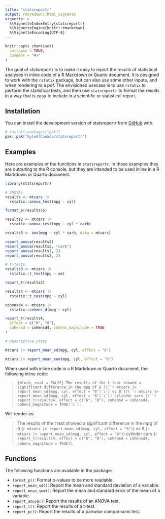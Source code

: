 ```yaml
---
title: "statsreportr"
output: rmarkdown::html_vignette
vignette: >
  %\VignetteIndexEntry{statsreportr}
  %\VignetteEngine{knitr::rmarkdown}
  %\VignetteEncoding{UTF-8}
---
```


```r
knitr::opts_chunk$set(
  collapse = TRUE,
  comment = "#>"
)
```

The goal of statsreportr is to make it easy to report the results of statistical analyses in inline code of a R Markdown or Quarto document.
It is designed to work with the `rstatix` package, but can also use some other inputs, and when rendering to a pdf. The envisioned usecase is to use `rstatix` to perform the statistical tests, and then use `statsreportr` to format the results in a way that is easy to include in a scientific or statistical report.


## Installation

You can install the development version of statsreportr from [GitHub](https://github.com/) with:

```r
# install.packages("pak")
pak::pak("KyleOfCanada/statsreportr")
```

## Examples

Here are examples of the functions in `statsreportr`. In these examples they are outputing to the R console, but they are intended to be used inline in a R Markdown or Quarto document.

```r
library(statsreportr)

# ANOVAs
results <- mtcars |>
  rstatix::anova_test(mpg ~ cyl)

format_p(results$p)

results2 <- mtcars |>
  rstatix::anova_test(mpg ~ cyl * carb)

results3 <- aov(mpg ~ cyl * carb, data = mtcars)

report_anova(results2)
report_anova(results2, "carb")
report_anova(results2, 2)
report_anova(results3, 2)

# t-tests
results3 <- mtcars |>
  rstatix::t_test(mpg ~ am)

report_t(results3)

results4 <- mtcars |>
  rstatix::t_test(mpg ~ cyl)

cohensd4 <- mtcars |>
  rstatix::cohens_d(mpg ~ cyl)

report_t(results4,
  effect = c("6", "8"),
  cohensd = cohensd4, cohens_magnitude = TRUE
)

# Descriptive stats

mtcars |> report_mean_sd(mpg, cyl, effect = "6")

mtcars |> report_mean_sem(mpg, cyl, effect = "6")
```

When used with inline code in a R Markdown or Quarto document, the following inline code:

> ```{block, eval = FALSE}
The results of the t test showed a significant difference in the mpg of 6 (\``r mtcars |> report_mean_sd(mpg, cyl, effect = "6")`\`) vs 8 ((\``r mtcars |> report_mean_sd(mpg, cyl, effect = "8")`\`)) cylinder cars (\``r report_t(results4, effect = c("6", "8"), cohensd = cohensd4, cohens_magnitude = TRUE)`\`). 
> ```

Will render as:

> The results of the t test showed a significant difference in the mpg of 6 (`r mtcars |> report_mean_sd(mpg, cyl, effect = "6")`) vs 8 (`r mtcars |> report_mean_sd(mpg, cyl, effect = "8")`) cylinder cars (`r report_t(results4, effect = c("6", "8"), cohensd = cohensd4, cohens_magnitude = TRUE)`).

## Functions

The following functions are available in the package:

- `format_p()`: Format p-values to be more readable.
- `report_mean_sd()`: Report the mean and standard deviation of a variable.
- `report_mean_sem()`: Report the mean and standard error of the mean of a variable.
- `report_anova()`: Report the results of an ANOVA test.
- `report_t()`: Report the results of a t-test.
- `report_pc()`: Report the results of a pairwise comparisons test.
